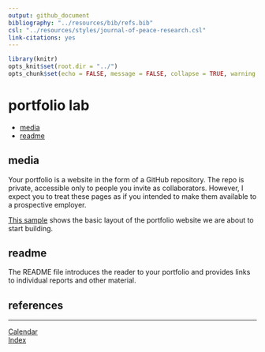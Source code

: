 ```yaml
---
output: github_document
bibliography: "../resources/bib/refs.bib" 
csl: "../resources/styles/journal-of-peace-research.csl"
link-citations: yes
---
```


```r
library(knitr)
opts_knit$set(root.dir = "../")
opts_chunk$set(echo = FALSE, message = FALSE, collapse = TRUE, warning = FALSE)
```

# portfolio lab

- [media] 
- [readme] 


## media 

Your portfolio is a website in the form of a GitHub repository. The repo is private, accessible only to people you invite as collaborators. However, I expect you to treat these pages as if you intended to make them available to a prospective employer. 

[This sample](https://github.com/graphdr/portfolio-sample) shows the basic layout of the portfolio website we are about to start building.  


## readme 

The README file introduces the reader to your portfolio and provides links to individual reports and other material.
 

  


<!-- portfolio checklist (revise)  -->

<!-- reading responses (revise)  -->

<!-- data tables @Few2012 -->

<!-- references  -->

<!-- describe, discuss, and critique  -->

<!-- sample portfolio entries  -->

<!-- commit-pull-push  -->

<!-- import an image file -->




## references

<div id="refs"></div>

---  
[Calendar](../README.md#calendar)    
[Index](../README.md#index) 

